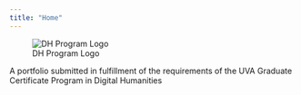 ```yaml
---
title: "Home" 
---
```


![DH Program Logo](images/DH_Portal_blue_old_style_logo_1500w.jpg)

::: {.lead .text-center .fst-italic}
A portfolio submitted in fulfillment of the requirements of the UVA Graduate Certificate Program in Digital Humanities
:::